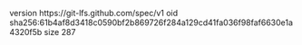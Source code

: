 version https://git-lfs.github.com/spec/v1
oid sha256:61b4af8d3418c0590bf2b869726f284a129cd41fa036f98faf6630e1a4320f5b
size 287
